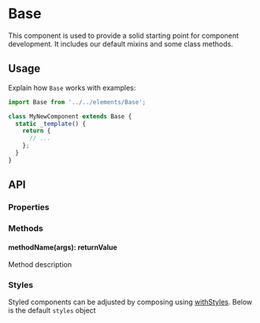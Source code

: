 
# Base

This component is used to provide a solid starting point for component development. It includes our default mixins and some class methods.

## Usage

Explain how `Base` works with examples:

```js
import Base from '../../elements/Base';

class MyNewComponent extends Base {
  static _template() {
    return {
      // ...
    };
  }
}
```

## API

### Properties

### Methods

#### methodName(args): returnValue

Method description

### Styles

Styled components can be adjusted by composing using [withStyles](?path=/docs/mixins-withstyles--basic). Below is the default `styles` object

<Theme theme={Base.styles} />
